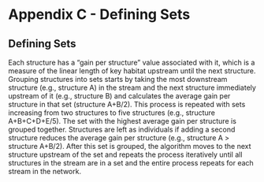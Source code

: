 
# Appendix C - Defining Sets {-}

## Defining Sets {-}

Each structure has a “gain per structure” value associated with it, which is a measure of the linear length of key habitat upstream until the next structure.  Grouping structures into sets starts by taking the most downstream structure (e.g., structure A) in the stream and the next structure immediately upstream of it (e.g., structure B) and calculates the average gain per structure in that set (structure A+B/2). This process is repeated with sets increasing from two structures to five structures (e.g., structure A+B+C+D+E/5). The set with the highest average gain per structure is grouped together.  Structures are left as individuals if adding a second structure reduces the average gain per structure (e.g., structure A > structure A+B/2). After this set is grouped, the algorithm moves to the next structure upstream of the set and repeats the process iteratively until all structures in the stream are in a set and the entire process repeats for each stream in the network. 